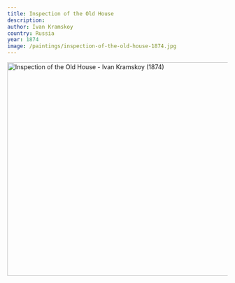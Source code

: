```yaml
---
title: Inspection of the Old House
description:
author: Ivan Kramskoy
country: Russia
year: 1874
image: /paintings/inspection-of-the-old-house-1874.jpg
---
```


<Image className="w-full" width="1080" height="489" src="/paintings/inspection-of-the-old-house-1874.jpg"
       alt="Inspection of the Old House - Ivan Kramskoy (1874)"
       caption="Inspection of the Old House - Ivan Kramskoy (1874)"/>
